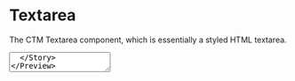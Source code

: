 

<Meta title="Components|Textarea" component={TextArea} />

# Textarea

The CTM Textarea component, which is essentially a styled HTML textarea.

<Preview>
  <Story name="textarea">
    <TextArea id='demo' bordered />
  </Story>
</Preview>

<Story name="textarea with props" decorators={[withKnobs]} parameters={{ docs: { disable: true } }}>
  {() => {
    const componentPropsId = 'Component Props';
    const tooltipGroupId = 'Tooltip Props';
    const id = text('id', 'input-one', componentPropsId);
    const name = text('name', 'input-one', componentPropsId);
    const label = text('label', 'Label', componentPropsId);
    const placeholder = text('placeholder', 'Placeholder Text', componentPropsId);
    const textareaValue = text('value', '', componentPropsId);
    const bordered = boolean('bordered', true, componentPropsId);
    const disabled = boolean('disabled', false, componentPropsId);
    const required = boolean('required', false, componentPropsId);
    const prefillValue = text('prefillValue', '', componentPropsId);
    const rows = text('rows', '6', componentPropsId); // can be set via the css width property
    const wrap = select('wrap', ['hard', 'soft'], 'soft', componentPropsId);
    const readonly = boolean('readonly', false, componentPropsId);
    const maxLength = text('maxlength', '', componentPropsId);
    const maxChars = text('maxchars', '500', componentPropsId);
    const validationMessage = text('validationMessage', '', componentPropsId);
    const { title, body, placement, screenReaderLabel, variant } = getTootipKnobs(tooltipGroupId);
    return (
      <TextArea
        tooltip={{
          title,
          body,
          placement,
          screenReaderLabel,
          variant
        }}
        id={id}
        name={name}
        label={label}
        placeholder={placeholder}
        value={textareaValue}
        bordered={bordered}
        disabled={disabled}
        required={required}
        prefillValue={prefillValue}
        rows={rows}
        wrap={wrap}
        readonly={readonly}
        maxChars={maxChars}
        maxLength={maxLength}
        validationMessage={validationMessage}
      />
    );
  }}
</Story>

### Props

<Props of={TextArea} />
